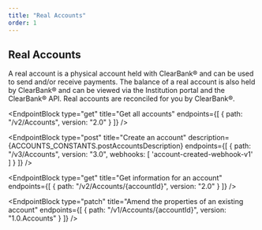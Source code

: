 ```yaml
---
title: "Real Accounts"
order: 1
---
```



## Real Accounts

A real account is a physical account held with ClearBank® and can be used to send and/or receive payments.
The balance of a real account is also held by ClearBank® and can be viewed via the Institution portal and the ClearBank® API. Real accounts are reconciled for you by ClearBank®.

<EndpointBlock
  type="get"
  title="Get all accounts"
  endpoints={[
    {
      path: "/v2/Accounts",
      version: "2.0"
    }
  ]}
/>

<EndpointBlock
  type="post"
  title="Create an account"
  description={ACCOUNTS_CONSTANTS.postAccountsDescription}
  endpoints={[
    {
      path: "/v3/Accounts",
      version: "3.0",
      webhooks: [
        'account-created-webhook-v1'
      ]
    }
  ]}
/>

<EndpointBlock
  type="get"
  title="Get information for an account"
  endpoints={[
    {
      path: "/v2/Accounts/{accountId}",
      version: "2.0"
    }
  ]}
/>

<EndpointBlock
  type="patch"
  title="Amend the properties of an existing account"
  endpoints={[
    {
      path: "/v1/Accounts/{accountId}",
      version: "1.0.Accounts"
    }
  ]}
/>
